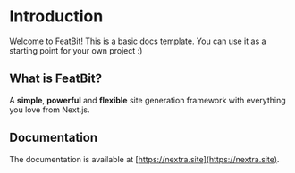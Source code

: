 # Introduction
 
Welcome to FeatBit! This is a basic docs template. You can use it as a starting point for your own project :)

## What is FeatBit?

A **simple**, **powerful** and **flexible** site generation framework with everything you love from Next.js.

## Documentation

The documentation is available at [https://nextra.site](https://nextra.site).
